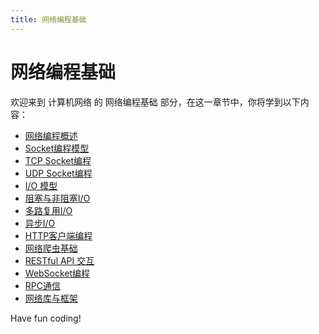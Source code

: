```yaml
---
title: 网络编程基础
---
```


# 网络编程基础

欢迎来到 计算机网络 的 网络编程基础 部分，在这一章节中，你将学到以下内容：

- [网络编程概述](./0-network-programming-overview.mdx)
- [Socket编程模型](./1-socket-programming-model.mdx)
- [TCP Socket编程](./2-tcp-socket-programming.mdx)
- [UDP Socket编程](./3-udp-socket-programming.mdx)
- [I/O 模型](./4-io-model.mdx)
- [阻塞与非阻塞I/O](./5-blocked-vs-non-blocking-io.mdx)
- [多路复用I/O](./6-multiplexing-io.mdx)
- [异步I/O](./7-asynchronous-io.mdx)
- [HTTP客户端编程](./8-http-client-programming.mdx)
- [网络爬虫基础](./9-web-crawler-base.mdx)
- [RESTful API 交互](./10-restful-api-interaction.mdx)
- [WebSocket编程](./11-websocket-programming.mdx)
- [RPC通信](./12-rpc-communication.mdx)
- [网络库与框架](./13-network-libraries-frameworks.mdx)

Have fun coding!